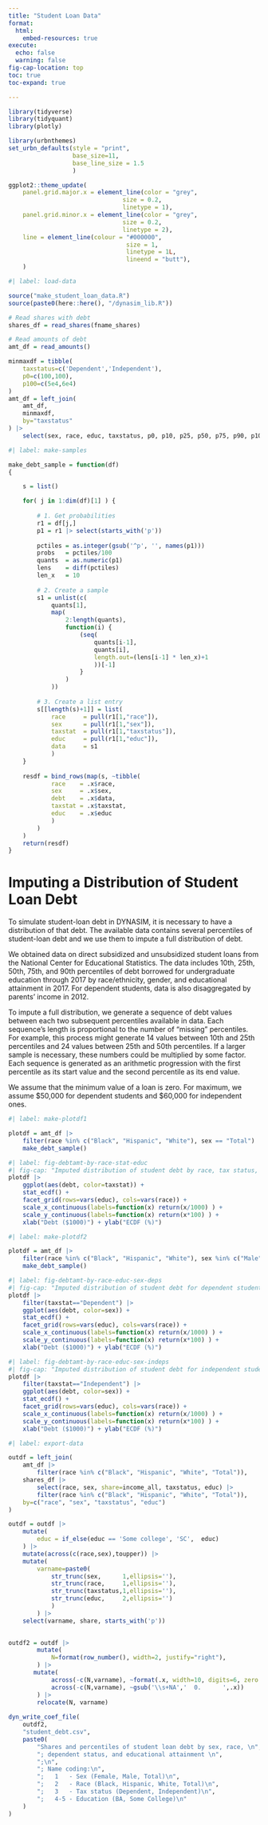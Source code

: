```yaml
---
title: "Student Loan Data"
format:
  html:
    embed-resources: true
execute: 
  echo: false
  warning: false
fig-cap-location: top
toc: true
toc-expand: true

---
```


```r

library(tidyverse)
library(tidyquant)
library(plotly)

library(urbnthemes)
set_urbn_defaults(style = "print", 
                  base_size=11,
                  base_line_size = 1.5
                  )

ggplot2::theme_update(
    panel.grid.major.x = element_line(color = "grey",
                                size = 0.2,
                                linetype = 1),
    panel.grid.minor.x = element_line(color = "grey",
                                size = 0.2,
                                linetype = 2),
    line = element_line(colour = "#000000",
                                 size = 1,
                                 linetype = 1L,
                                 lineend = "butt"),
    )
```



```r
#| label: load-data

source("make_student_loan_data.R")
source(paste0(here::here(), "/dynasim_lib.R"))

# Read shares with debt
shares_df = read_shares(fname_shares)

# Read amounts of debt
amt_df = read_amounts()

minmaxdf = tibble(
    taxstatus=c('Dependent','Independent'), 
    p0=c(100,100),
    p100=c(5e4,6e4)
)
amt_df = left_join(
    amt_df,
    minmaxdf,
    by="taxstatus"
) |>
    select(sex, race, educ, taxstatus, p0, p10, p25, p50, p75, p90, p100)


```



```r
#| label: make-samples

make_debt_sample = function(df)
{

    s = list()

    for( j in 1:dim(df)[1] ) {
    
        # 1. Get probabilities
        r1 = df[j,]
        p1 = r1 |> select(starts_with('p'))
        
        pctiles = as.integer(gsub('^p', '', names(p1)))
        probs   = pctiles/100
        quants  = as.numeric(p1)
        lens    = diff(pctiles)
        len_x   = 10
        
        # 2. Create a sample
        s1 = unlist(c(
            quants[1],
            map(
                2:length(quants),
                function(i) {
                    (seq(
                        quants[i-1],
                        quants[i],
                        length.out=(lens[i-1] * len_x)+1
                        ))[-1]
                    }
                )
            ))
        
        # 3. Create a list entry
        s[[length(s)+1]] = list(
            race     = pull(r1[1,"race"]),
            sex      = pull(r1[1,"sex"]),
            taxstat  = pull(r1[1,"taxstatus"]),
            educ     = pull(r1[1,"educ"]),
            data     = s1
            )
    }
    
    resdf = bind_rows(map(s, ~tibble(
            race    = .x$race, 
            sex     = .x$sex, 
            debt    = .x$data,
            taxstat = .x$taxstat,
            educ    = .x$educ
            )
        )
    )
    return(resdf)
}
```


# Imputing a Distribution of Student Loan Debt

To simulate student-loan debt in DYNASIM, it is necessary to have a distribution of that debt. The available data contains several percentiles of student-loan debt and we use them to impute a full distribution of debt.

We obtained data on direct subsidized and unsubsidized student loans from the National Center for Educational Statistics. The data includes 10th, 25th, 50th, 75th, and 90th percentiles of debt borrowed for undergraduate education through 2017 by race/ethnicity, gender, and educational attainment in 2017. For dependent students, data is also disaggregated by parents' income in 2012.

To impute a full distribution, we generate a sequence of debt values between each two subsequent percentiles available in data. Each sequence's length is proportional to the number of "missing" percentiles. For example, this process might generate 14 values between 10th and 25th percentiles and 24 values between 25th and 50th percentiles. If a larger sample is necessary, these numbers could be multiplied by some factor. Each sequence is generated as an arithmetic progression with the first percentile as its start value and the second percentile as its end value. 

::: {.callout-note}
We assume that the minimum value of a loan is zero. For maximum, we assume $50,000 for dependent students and $60,000 for independent ones.
:::


```r
#| label: make-plotdf1

plotdf = amt_df |> 
    filter(race %in% c("Black", "Hispanic", "White"), sex == "Total") |>
    make_debt_sample()
```

```r
#| label: fig-debtamt-by-race-stat-educ
#| fig-cap: "Imputed distribution of student debt by race, tax status, and educational attainment." 
plotdf |>
    ggplot(aes(debt, color=taxstat)) +
    stat_ecdf() +
    facet_grid(rows=vars(educ), cols=vars(race)) +
    scale_x_continuous(labels=function(x) return(x/1000) ) +
    scale_y_continuous(labels=function(x) return(x*100) ) +
    xlab("Debt ($1000)") + ylab("ECDF (%)")


```

```r
#| label: make-plotdf2

plotdf = amt_df |> 
    filter(race %in% c("Black", "Hispanic", "White"), sex %in% c("Male", "Female")) |>
    make_debt_sample()
```

```r
#| label: fig-debtamt-by-race-educ-sex-deps
#| fig-cap: "Imputed distribution of student debt for dependent students by race, sex, and educational attainment." 
plotdf |>
    filter(taxstat=="Dependent") |>
    ggplot(aes(debt, color=sex)) +
    stat_ecdf() +
    facet_grid(rows=vars(educ), cols=vars(race)) +
    scale_x_continuous(labels=function(x) return(x/1000) ) +
    scale_y_continuous(labels=function(x) return(x*100) ) +
    xlab("Debt ($1000)") + ylab("ECDF (%)")


```
```r
#| label: fig-debtamt-by-race-educ-sex-indeps
#| fig-cap: "Imputed distribution of student debt for independent students by race, sex, and educational attainment." 
plotdf |>
    filter(taxstat=="Independent") |>
    ggplot(aes(debt, color=sex)) +
    stat_ecdf() +
    facet_grid(rows=vars(educ), cols=vars(race)) +
    scale_x_continuous(labels=function(x) return(x/1000) ) +
    scale_y_continuous(labels=function(x) return(x*100) ) +
    xlab("Debt ($1000)") + ylab("ECDF (%)")


```


```r
#| label: export-data

outdf = left_join(
    amt_df |> 
        filter(race %in% c("Black", "Hispanic", "White", "Total")),
    shares_df |>
        select(race, sex, share=income_all, taxstatus, educ) |>
        filter(race %in% c("Black", "Hispanic", "White", "Total")),
    by=c("race", "sex", "taxstatus", "educ")
)

outdf = outdf |> 
    mutate(
        educ = if_else(educ == 'Some college', 'SC',  educ)
    ) |>
    mutate(across(c(race,sex),toupper)) |> 
    mutate(
        varname=paste0(
            str_trunc(sex,      1,ellipsis=''),
            str_trunc(race,     1,ellipsis=''),
            str_trunc(taxstatus,1,ellipsis=''), 
            str_trunc(educ,     2,ellipsis='')
            )
        ) |>
    select(varname, share, starts_with('p'))

    
outdf2 = outdf |> 
        mutate(
            N=format(row_number(), width=2, justify="right"),
        ) |>
       mutate(
            across(-c(N,varname), ~format(.x, width=10, digits=6, zero.print="0.")),
            across(-c(N,varname), ~gsub('\\s+NA','  0.      ',.x))
        ) |>
        relocate(N, varname)
    
dyn_write_coef_file(
    outdf2, 
    "student_debt.csv", 
    paste0(
        "Shares and percentiles of student loan debt by sex, race, \n", 
        "; dependent status, and educational attainment \n",
        ";\n",
        "; Name coding:\n",
        ";   1   - Sex (Female, Male, Total)\n",
        ";   2   - Race (Black, Hispanic, White, Total)\n",
        ";   3   - Tax status (Dependent, Independent)\n",
        ";   4-5 - Education (BA, Some College)\n"
    )
)
```

